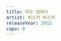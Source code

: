 ```yaml
---
title: 여수 밤바다
artist: 버스커 버스커
releaseYear: 2012
capo: 0
---
```


<ScoreWrapper>
  <ScorePhrase
    phrase={{
      lyrics: '여수 밤바다 이 조명에 담긴 아름다운 얘기가 있어 네게 들려주고파',
      chordList: [
        { name: 'Eadd2', position: 5 },
        { name: 'G]m7]5', position: 14 },
        { name: 'Asus2', position: 21 },
        { name: 'Bsus4', position: 31 },
      ],
    }}
  />
  <ScorePhrase
    phrase={{
      lyrics: '전활 걸어 뭐하고 있냐고 나는 지금 여수 밤바다 여수 밤바다',
    }}
  />
  <ScorePhrase
    phrase={{
      lyrics: '아 - 아 - 아 -        아 - 아 - 어 - 워 -',
    }}
  />
  <ScorePhrase
    phrase={{
      lyrics: '너와 함께 걷고 싶다 이 바다를 너와 함께 걷고 싶어',
    }}
  />
  <ScorePhrase
    phrase={{
      lyrics: '이 거리를 너와 함께 걷고 싶다 이 바다를 너와 함께 걷고 싶어',
    }}
  />
  <ScorePhrase
    phrase={{
      lyrics: '여수 밤바다',
    }}
  />
  <ScorePhrase
    phrase={{
      lyrics:
        '여수 밤바다 이 바람에 걸린 알 수 없는 향기가 있어 네게 전해주고파',
    }}
  />
  <ScorePhrase
    phrase={{
      lyrics: '전활 걸어 뭐하고 있냐고 나는 지금 여수 밤바다 여수 밤바다',
    }}
  />
  <ScorePhrase
    phrase={{
      lyrics: '아 - 아 - 아 -        아 - 아 - 어 - 워 -',
    }}
  />
  <ScorePhrase
    phrase={{
      lyrics: '너와 함께 걷고 싶다 이 바다를 너와 함께 걷고 싶어',
    }}
  />
  <ScorePhrase
    phrase={{
      lyrics: '이 거리를 너와 함께 걷고 싶다 이 바다를 너와 함께 너와 함께 오',
    }}
  />
  <ScorePhrase
    phrase={{
      lyrics: '바다 이 조명에 담긴 아름다운 얘기가 있어 네게 들려주고파',
    }}
  />
  <ScorePhrase
    phrase={{
      lyrics: '전활 걸어 뭐하고 있냐고 나는 지금 여수 밤바다 여수 밤바다',
    }}
  />
  <ScorePhrase
    phrase={{
      lyrics: '아 바다 아 아 아 아     하 아 아 아     허 어 어 어 ',
    }}
  />
  <ScorePhrase
    phrase={{
      lyrics: '허        어 어 어 허        어',
    }}
  />
  <ScorePhrase
    phrase={{
      lyrics: '뭐하고 있냐고 나는 지금 여수 밤바다',
    }}
  />
</ScoreWrapper>
